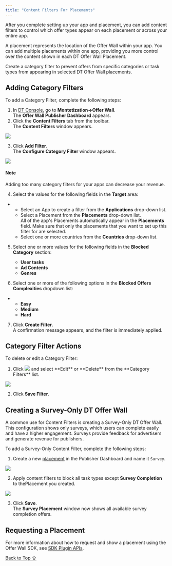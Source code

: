 ```yaml
---
title: "Content Filters For Placements"
---
```


After you complete setting up your app and placement, you can add content filters to control which offer types appear on each placement or across your entire app.

A placement represents the location of the Offer Wall within your app. You can add multiple placements within one app, providing you more control over the content shown in each DT Offer Wall Placement.

Create a category filter to prevent offers from specific categories or task types from appearing in selected DT Offer Wall placements.

## Adding Category Filters

To add a Category Filter, complete the following steps:

1. In [DT Console](https://console.fyber.com/applications), go to **Montetization→Offer Wall**.\
   The **Offer Wall Publisher Dashboard** appears.
2. Click the **Content Filters** tab from the toolbar.\
   The **Content Filters** window appears.

<Frame caption="">
  <img src="https://developer.digitalturbine.com/hc/article_attachments/9338465472157" />
</Frame>

3. Click **Add Filter**.\
   The **Configure Category Filter** window appears.

   

<Frame caption="">
  <img src="https://developer.digitalturbine.com/hc/article_attachments/9338503967005" />
</Frame>

#### Note

Adding too many category filters for your apps can decrease your revenue.

4. Select the values for the following fields in the **Target** area:

* * Select an App to create a filter from the **Applications** drop-down list.
  * Select a Placement from the **Placements** drop-down list.\
    All of the app's Placements automatically appear in the **Placements** field. Make sure that only the placements that you want to set up this filter for are selected.
  * Select one or more countries from the **Countries** drop-down list.

5. Select one or more values for the following fields in the **Blocked Category** section:

   * **User tasks**
   * **Ad Contents**
   * **Genres**

6) Select one or more of the following options in the **Blocked Offers Complexities** dropdown list:

* * **Easy**
  * **Medium**
  * **Hard**

7. Click **Create Filter**.\
   A confirmation message appears, and the filter is immediately applied.

## Category Filter Actions

To delete or edit a Category Filter:

1. Click <Frame caption="2024-12-23_14-55-40.jpg">
     <img src="https://developer.digitalturbine.com/hc/article_attachments/17672448023068" />
   </Frame> and select **Edit** or **Delete** from the **Category Filters** list.

<Frame caption="">
  <img src="https://developer.digitalturbine.com/hc/article_attachments/9340112465309" />
</Frame>

2. Click **Save Filter**.

## Creating a Survey-Only DT Offer Wall

A common use for Content Filters is creating a Survey-Only DT Offer Wall. This configuration shows only surveys, which users can complete easily and have a higher engagement. Surveys provide feedback for advertisers and generate revenue for publishers.

To add a Survey-Only Content Filter, complete the following steps:

1. Create a new [placement](https://developer.digitalturbine.com/hc/en-us/articles/4404313469201-Setting-Up-DT-Offer-Wall#h_01G1QS1CE9V9Y8V98TZ8B8QH3F) in the Publisher Dashboard and name it `Survey`.

<Frame caption="">
  <img src="https://developer.digitalturbine.com/hc/article_attachments/9340252724509" />
</Frame>

2. Apply content filters to block all task types except **Survey Completion** to thePlacement you created.

<Frame caption="">
  <img src="https://developer.digitalturbine.com/hc/article_attachments/8052701076881" />
</Frame>

3. Click **Save**.\
   The **Survey Placement** window now shows all available survey completion offers.

## Requesting a Placement

For more information about how to request and show a placement using the Offer Wall SDK, see [SDK Plugin APIs](https://developer.digitalturbine.com/hc/en-us/articles/16605723967132-SDK-Plugin-APIs#01H5X2FQRHEV7AYEFHSBMEEE3R).

[Back to Top ⇧](#top)
